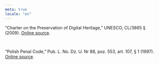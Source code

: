 ```yaml
---
meta: true
locale: "en"
---
```


“Charter on the Preservation of Digital Heritage,” UNESCO, CL/3865 § (2009). [Online source](https://unesdoc.unesco.org/ark:/48223/pf0000179529).

<br/>

“Polish Penal Code,” Pub. L. No. Dz. U. Nr 88, poz. 553, art. 107, § 1 (1997). [Online source](https://isap.sejm.gov.pl/isap.nsf/download.xsp/WDU19970880553/O/D19970553.pdf).